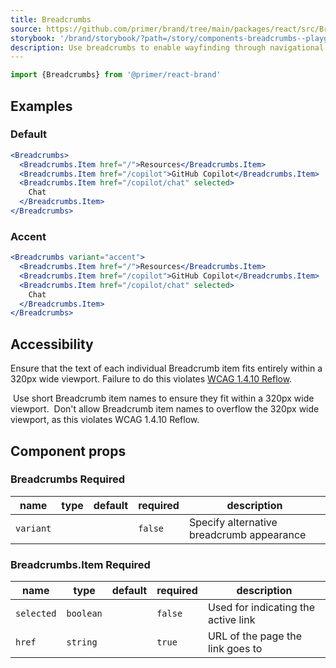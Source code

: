 ```yaml
---
title: Breadcrumbs
source: https://github.com/primer/brand/tree/main/packages/react/src/Breadcrumbs/Breadcrumbs.tsx
storybook: '/brand/storybook/?path=/story/components-breadcrumbs--playground'
description: Use breadcrumbs to enable wayfinding through navigational links
---
```




```js
import {Breadcrumbs} from '@primer/react-brand'
```

## Examples

### Default

```jsx live
<Breadcrumbs>
  <Breadcrumbs.Item href="/">Resources</Breadcrumbs.Item>
  <Breadcrumbs.Item href="/copilot">GitHub Copilot</Breadcrumbs.Item>
  <Breadcrumbs.Item href="/copilot/chat" selected>
    Chat
  </Breadcrumbs.Item>
</Breadcrumbs>
```

### Accent

```jsx live
<Breadcrumbs variant="accent">
  <Breadcrumbs.Item href="/">Resources</Breadcrumbs.Item>
  <Breadcrumbs.Item href="/copilot">GitHub Copilot</Breadcrumbs.Item>
  <Breadcrumbs.Item href="/copilot/chat" selected>
    Chat
  </Breadcrumbs.Item>
</Breadcrumbs>
```

## Accessibility

Ensure that the text of each individual Breadcrumb item fits entirely within a 320px wide viewport. Failure to do this violates [WCAG 1.4.10 Reflow](https://github.com/github/accessibility-audit-guide/blob/main/web/WCAG/1.4.10%20Reflow.md).

<DoDontContainer>
  <Do>
    <img src={doOverflow} alt="" />
    <Caption>
      Use short Breadcrumb item names to ensure they fit within a 320px wide
      viewport.
    </Caption>
  </Do>
  <Dont>
    <img src={dontOverflow} alt="" />
    <Caption>
      Don't allow Breadcrumb item names to overflow the 320px wide viewport, as
      this violates WCAG 1.4.10 Reflow.
    </Caption>
  </Dont>
</DoDontContainer>

## Component props

### Breadcrumbs <Label>Required</Label>

| name      | type                                                          | default | required | description                               |
| --------- | ------------------------------------------------------------- | ------- | -------- | ----------------------------------------- |
| `variant` | <PropTableValues values={BreadcrumbVariants} addLineBreaks /> |         | `false`  | Specify alternative breadcrumb appearance |

### Breadcrumbs.Item <Label>Required</Label>

| name       | type      | default | required | description                         |
| ---------- | --------- | ------- | -------- | ----------------------------------- |
| `selected` | `boolean` |         | `false`  | Used for indicating the active link |
| `href`     | `string`  |         | `true`   | URL of the page the link goes to    |
